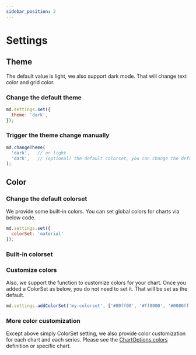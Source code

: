 ```yaml
---
sidebar_position: 2
---
```


# Settings

## Theme

The default value is light, we also support dark mode. That will change text color and grid color. 

### Change the default theme

```js
md.settings.set({
  theme: 'dark',
});
```

### Trigger the theme change manually

```js
md.changeTheme(
  'dark',   // or light
  'dark',   // (optional) the default colorset, you can change the default colorset according to your current theme
); 
```

## Color

### Change the default colorset

We provide some built-in colors. You can set global colors for charts via below code.

```js
md.settings.set({
  colorSet: 'material'
});
```

### Built-in colorset

<md-colorsets></md-colorsets>


### Customize colors

Also, we support the function to customize colors for your chart. Once you added a ColorSet as below, you do not need to set it.
That will be set as the default.

```js
md.settings.addColorSet('my-colorset', ['#00ff00', '#ff0000', '#0000ff']);
```

### More color customization

Except above simply ColorSet setting, we also provide color customization for each chart and each series.
Please see the [ChartOptions.colors](https://momentum-design.github.io/charts/docs/api/interfaces/ChartOptions#colors) definition or specific chart.
